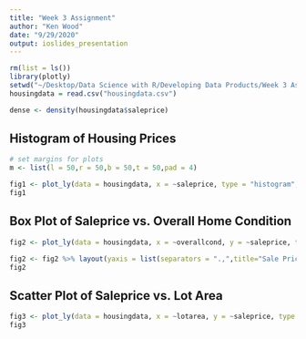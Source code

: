 ```yaml
---
title: "Week 3 Assignment"
author: "Ken Wood"
date: "9/29/2020"
output: ioslides_presentation
---
```


```r
rm(list = ls())
library(plotly)
setwd("~/Desktop/Data Science with R/Developing Data Products/Week 3 Assignment")
housingdata = read.csv("housingdata.csv")
```

```r
dense <- density(housingdata$saleprice)
```

## Histogram of Housing Prices

```r
# set margins for plots
m <- list(l = 50,r = 50,b = 50,t = 50,pad = 4)

fig1 <- plot_ly(data = housingdata, x = ~saleprice, type = "histogram", name = "Histogram",width = 600, height = 350) %>% add_trace(x = dense$x, y = dense$y, type = "scatter", mode = "lines", fill = "tozeroy", yaxis = "y2",name="Density") %>%  layout(autosize = F,  margin = m) %>% layout(yaxis2 = list(overlaying = "y", side = "right",title = "Density"),title="Histogram & Density Chart of Saleprice") %>% layout(xaxis = list(title="Sale Price")) %>% layout(legend = list(x = 0.7, y = 0.9))
fig1
```

## Box Plot of Saleprice vs. Overall Home Condition

```r
fig2 <- plot_ly(data = housingdata, x = ~overallcond, y = ~saleprice, type = "box", color=~housingdata$centralair,name=~housingdata$centralair) %>% layout(boxmode = "group") %>% layout(legend = list(x = 0.9, y = 0.9, title=list(text="Central Air")))

fig2 <- fig2 %>% layout(yaxis = list(separators = ".,",title="Sale Price")) %>% layout(xaxis = list(title="Overall Home Condition (1-9)"))
fig2
```
## Scatter Plot of Saleprice vs. Lot Area

```r
fig3 <- plot_ly(data = housingdata, x = ~lotarea, y = ~saleprice, type = "scatter", color=~overallcond) 
fig3
```


